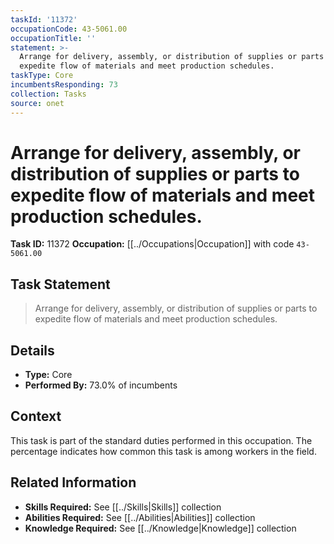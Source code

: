 ```yaml
---
taskId: '11372'
occupationCode: 43-5061.00
occupationTitle: ''
statement: >-
  Arrange for delivery, assembly, or distribution of supplies or parts to
  expedite flow of materials and meet production schedules.
taskType: Core
incumbentsResponding: 73
collection: Tasks
source: onet
---
```

# Arrange for delivery, assembly, or distribution of supplies or parts to expedite flow of materials and meet production schedules.

**Task ID:** 11372
**Occupation:** [[../Occupations|Occupation]] with code `43-5061.00`

## Task Statement

> Arrange for delivery, assembly, or distribution of supplies or parts to expedite flow of materials and meet production schedules.

## Details

- **Type:** Core
- **Performed By:** 73.0% of incumbents

## Context

This task is part of the standard duties performed in this occupation. The percentage indicates how common this task is among workers in the field.

## Related Information

- **Skills Required:** See [[../Skills|Skills]] collection
- **Abilities Required:** See [[../Abilities|Abilities]] collection
- **Knowledge Required:** See [[../Knowledge|Knowledge]] collection
